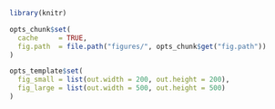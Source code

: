 ```r
library(knitr)

opts_chunk$set(
  cache     = TRUE,
  fig.path  = file.path("figures/", opts_chunk$get("fig.path"))
)

opts_template$set(
  fig_small = list(out.width = 200, out.height = 200),
  fig_large = list(out.width = 500, out.height = 500)
)
```
